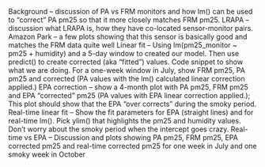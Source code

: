  Background -- discussion of PA vs FRM monitors and how lm() can be used to "correct" PA pm25 so that it more closely matches FRM pm25.
 LRAPA -- discussion what LRAPA is, how they have co-located sensor-monitor pairs.
 Amazon Park -- a few plots showing that this sensor is basically good and matches the FRM data quite well
 Linear fit -- Using lm(pm25_monitor ~ pm25 + humidity) and a 5-day window to created our model. Then use predict() to create corrected (aka "fitted") values. Code snippet to show what we are doing. For a one-week window in July, show FRM pm25, PA pm25 and corrected (PA values with the lm() calculated linear correction applied.)
 EPA correction -- show a 4-month plot with PA pm25, FRM pm25 and EPA "corrected" pm25 (PA values with EPA linear correction applied.); This plot should show that the EPA "over corrects" during the smoky period.
 Real-time linear fit -- Show the fit parameters for EPA (straight lines) and for real-time lm(). Pick ylim() that highlights the pm25 and humidity values. Don't worry about the smoky period when the intercept goes crazy.
 Real-time vs EPA -- Discussion and plots showing PA pm25, FRM pm25, EPA corrected pm25 and real-time corrected pm25 for one week in July and one smoky week in October

